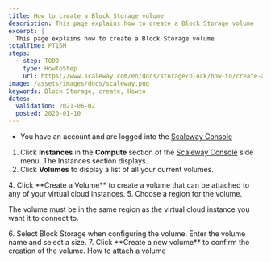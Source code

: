 ```yaml
---
title: How to create a Block Storage volume
description: This page explains how to create a Block Storage volume
excerpt: |
  This page explains how to create a Block Storage volume
totalTime: PT15M
steps:
  - step: TODO
    type: HowToStep
    url: https://www.scaleway.com/en/docs/storage/block/how-to/create-a-volume
image: /assets/images/docs/scaleway.png
keywords: Block Storage, create, Howto
dates:
  validation: 2021-06-02
  posted: 2020-01-10
---
```


<Message type="requirement">

- You have an account and are logged into the [Scaleway Console](https://console.scaleway.com/) 

</Message>


1. Click **Instances** in the **Compute** section of the [Scaleway Console](https://console.scaleway.com) side menu. The Instances section displays.  
2. Click **Volumes** to display a list of all your current volumes. 
  <Lightbox src="scaleway-volumes-list.png" alt="" />
4. Click **Create a Volume** to create a volume that can be attached to any of your virtual cloud instances.
  <Lightbox src="scaleway-create-volume.png" alt="" />
5. Choose a region for the volume.
  <Message type="important">

  The volume must be in the same region as the virtual cloud instance you want it to connect to.

  </Message>

  <Lightbox src="scaleway-choose-region.png" alt="" />
6. Select Block Storage when configuring the volume. Enter the volume name and select a size.
  <Lightbox src="scaleway-configure-block-volume.png" alt="" />
7. Click **Create a new volume** to confirm the creation of the volume.

<Navigation title="See Also">
  <NextButton to="/storage/block/how-to/attach-a-volume">How to attach a volume</NextButton>
</Navigation>